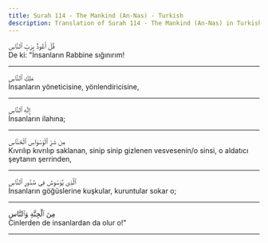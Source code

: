 ```yaml
---
title: Surah 114 - The Mankind (An-Nas) - Turkish
description: Translation of Surah 114 - The Mankind (An-Nas) in Turkish
---
```





<Aside type="quran" title="1">
قُلْ أَعُوذُ بِرَبِّ ٱلنَّاسِ
</Aside>

<Aside type="reference" title="1">
De ki: "İnsanların Rabbine sığınırım!
</Aside>

---

<Aside type="quran" title="2">
مَلِكِ ٱلنَّاسِ
</Aside>

<Aside type="reference" title="2">
İnsanların yöneticisine, yönlendiricisine,
</Aside>

---

<Aside type="quran" title="3">
إِلَٰهِ ٱلنَّاسِ
</Aside>

<Aside type="reference" title="3">
İnsanların ilahına;
</Aside>

---

<Aside type="quran" title="4">
مِن شَرِّ ٱلْوَسْوَاسِ ٱلْخَنَّاسِ
</Aside>

<Aside type="reference" title="4">
Kıvrılıp kıvrılıp saklanan, sinip sinip gizlenen vesvesenin/o sinsi, o aldatıcı şeytanın şerrinden,
</Aside>

---

<Aside type="quran" title="5">
ٱلَّذِى يُوَسْوِسُ فِى صُدُورِ ٱلنَّاسِ
</Aside>

<Aside type="reference" title="5">
İnsanların göğüslerine kuşkular, kuruntular sokar o;
</Aside>

---

<Aside type="quran" title="6">
مِنَ ٱلْجِنَّةِ وَٱلنَّاسِ
</Aside>

<Aside type="reference" title="6">
Cinlerden de insanlardan da olur o!"
</Aside>

---

